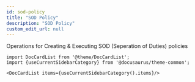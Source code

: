 ```yaml
---
id: sod-policy
title: "SOD Policy"
description: "SOD Policy"
custom_edit_url: null
---
```




Operations for Creating & Executing SOD (Seperation of Duties) policies



```mdx-code-block
import DocCardList from '@theme/DocCardList';
import {useCurrentSidebarCategory} from '@docusaurus/theme-common';

<DocCardList items={useCurrentSidebarCategory().items}/>
```
      